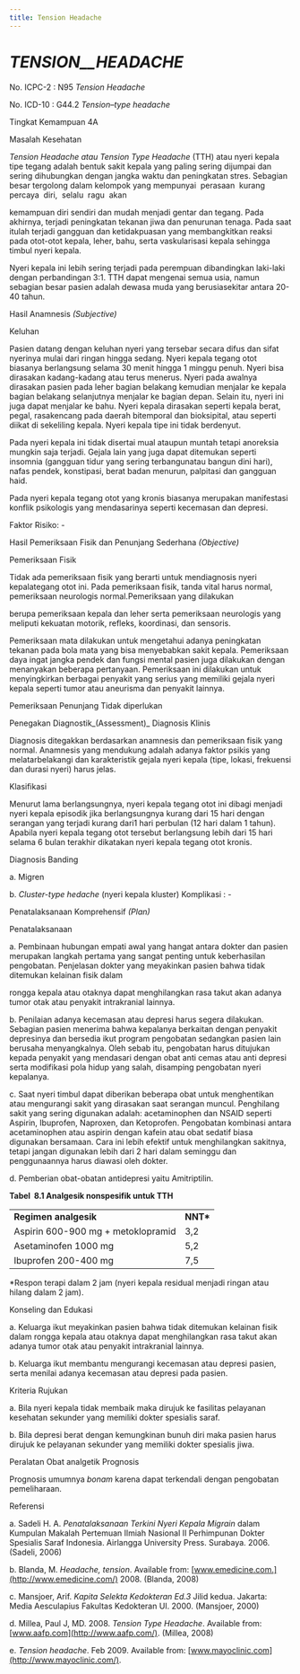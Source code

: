 ```yaml
---
title: Tension Headache
---
```

# _TENSION__HEADACHE_

No. ICPC-2 : N95 _Tension Headache_

No. ICD-10 : G44.2 _Tension–type headache_

Tingkat Kemampuan 4A

Masalah Kesehatan

_Tension Headache atau Tension Type Headache_ (TTH) atau nyeri kepala tipe tegang adalah bentuk sakit kepala yang paling sering dijumpai dan sering dihubungkan dengan jangka waktu dan peningkatan stres. Sebagian besar tergolong dalam kelompok yang mempunyai  perasaan  kurang  percaya  diri,  selalu  ragu  akan

 

kemampuan diri sendiri dan mudah menjadi gentar dan tegang. Pada akhirnya, terjadi peningkatan tekanan jiwa dan penurunan tenaga. Pada saat itulah terjadi gangguan dan ketidakpuasan yang membangkitkan reaksi pada otot-otot kepala, leher, bahu, serta vaskularisasi kepala sehingga timbul nyeri kepala.

Nyeri kepala ini lebih sering terjadi pada perempuan dibandingkan laki-laki dengan perbandingan 3:1. TTH dapat mengenai semua usia, namun sebagian besar pasien adalah dewasa muda yang berusiasekitar antara 20-40 tahun.

Hasil Anamnesis _(Subjective)_

Keluhan

Pasien datang dengan keluhan nyeri yang tersebar secara difus dan sifat nyerinya mulai dari ringan hingga sedang. Nyeri kepala tegang otot biasanya berlangsung selama 30 menit hingga 1 minggu penuh. Nyeri bisa dirasakan kadang-kadang atau terus menerus. Nyeri pada awalnya dirasakan pasien pada leher bagian belakang kemudian menjalar ke kepala bagian belakang selanjutnya menjalar ke bagian depan. Selain itu, nyeri ini juga dapat menjalar ke bahu. Nyeri kepala dirasakan seperti kepala berat, pegal, rasakencang pada daerah bitemporal dan bioksipital, atau seperti diikat di sekeliling kepala. Nyeri kepala tipe ini tidak berdenyut.

Pada nyeri kepala ini tidak disertai mual ataupun muntah tetapi anoreksia mungkin saja terjadi. Gejala lain yang juga dapat ditemukan seperti insomnia (gangguan tidur yang sering terbangunatau bangun dini hari), nafas pendek, konstipasi, berat badan menurun, palpitasi dan gangguan haid.

Pada nyeri kepala tegang otot yang kronis biasanya merupakan manifestasi konflik psikologis yang mendasarinya seperti kecemasan dan depresi.

Faktor Risiko: -

Hasil Pemeriksaan Fisik dan Penunjang Sederhana _(Objective)_

Pemeriksaan Fisik

Tidak ada pemeriksaan fisik yang berarti untuk mendiagnosis nyeri kepalategang otot ini. Pada pemeriksaan fisik, tanda vital harus normal, pemeriksaan neurologis normal.Pemeriksaan yang dilakukan

 

berupa pemeriksaan kepala dan leher serta pemeriksaan neurologis yang meliputi kekuatan motorik, refleks, koordinasi, dan sensoris.

Pemeriksaan mata dilakukan untuk mengetahui adanya peningkatan tekanan pada bola mata yang bisa menyebabkan sakit kepala. Pemeriksaan daya ingat jangka pendek dan fungsi mental pasien juga dilakukan dengan menanyakan beberapa pertanyaan. Pemeriksaan ini dilakukan untuk menyingkirkan berbagai penyakit yang serius yang memiliki gejala nyeri kepala seperti tumor atau aneurisma dan penyakit lainnya.

Pemeriksaan Penunjang Tidak diperlukan

Penegakan Diagnostik_(Assessment)_ Diagnosis Klinis

Diagnosis ditegakkan berdasarkan anamnesis dan pemeriksaan fisik yang normal. Anamnesis yang mendukung adalah adanya faktor psikis yang melatarbelakangi dan karakteristik gejala nyeri kepala (tipe, lokasi, frekuensi dan durasi nyeri) harus jelas.

Klasifikasi

Menurut lama berlangsungnya, nyeri kepala tegang otot ini dibagi menjadi nyeri kepala episodik jika berlangsungnya kurang dari 15 hari dengan serangan yang terjadi kurang dari1 hari perbulan (12 hari dalam 1 tahun). Apabila nyeri kepala tegang otot tersebut berlangsung lebih dari 15 hari selama 6 bulan terakhir dikatakan nyeri kepala tegang otot kronis.

Diagnosis Banding

a. Migren

b. _Cluster-type hedache_ (nyeri kepala kluster) Komplikasi : -

Penatalaksanaan Komprehensif _(Plan)_

Penatalaksanaan

a. Pembinaan hubungan empati awal yang hangat antara dokter dan pasien merupakan langkah pertama yang sangat penting untuk keberhasilan pengobatan. Penjelasan dokter yang meyakinkan pasien bahwa tidak ditemukan kelainan fisik dalam

 

rongga kepala atau otaknya dapat menghilangkan rasa takut akan adanya tumor otak atau penyakit intrakranial lainnya.

b. Penilaian adanya kecemasan atau depresi harus segera dilakukan. Sebagian pasien menerima bahwa kepalanya berkaitan dengan penyakit depresinya dan bersedia ikut program pengobatan sedangkan pasien lain berusaha menyangkalnya. Oleh sebab itu, pengobatan harus ditujukan kepada penyakit yang mendasari dengan obat anti cemas atau anti depresi serta modifikasi pola hidup yang salah, disamping pengobatan nyeri kepalanya.

c. Saat nyeri timbul dapat diberikan beberapa obat untuk menghentikan atau mengurangi sakit yang dirasakan saat serangan muncul. Penghilang sakit yang sering digunakan adalah: acetaminophen dan NSAID seperti Aspirin, Ibuprofen, Naproxen, dan Ketoprofen. Pengobatan kombinasi antara acetaminophen atau aspirin dengan kafein atau obat sedatif biasa digunakan bersamaan. Cara ini lebih efektif untuk menghilangkan sakitnya, tetapi jangan digunakan lebih dari 2 hari dalam seminggu dan penggunaannya harus diawasi oleh dokter.

d. Pemberian obat-obatan antidepresi yaitu Amitriptilin.

**Tabel  8.1 Analgesik nonspesifik untuk TTH**

| | |
| --- | --- |
| **Regimen analgesik** | **NNT\*** |
| Aspirin 600-900 mg +  metoklopramid | 3,2 |
| Asetaminofen 1000 mg | 5,2 |
| Ibuprofen 200-400 mg | 7,5 |

\*Respon terapi dalam 2 jam (nyeri kepala residual menjadi ringan atau hilang dalam 2 jam).

Konseling dan Edukasi

a. Keluarga ikut meyakinkan pasien bahwa tidak ditemukan kelainan fisik dalam rongga kepala atau otaknya dapat menghilangkan rasa takut akan adanya tumor otak atau penyakit intrakranial lainnya.

 

b. Keluarga ikut membantu mengurangi kecemasan atau depresi pasien, serta menilai adanya kecemasan atau depresi pada pasien.

Kriteria Rujukan

a. Bila nyeri kepala tidak membaik maka dirujuk ke fasilitas pelayanan kesehatan sekunder yang memiliki dokter spesialis saraf.

b. Bila depresi berat dengan kemungkinan bunuh diri maka pasien harus dirujuk ke pelayanan sekunder yang memiliki dokter spesialis jiwa.

Peralatan Obat analgetik Prognosis

Prognosis umumnya _bonam_ karena dapat terkendali dengan pengobatan pemeliharaan.

Referensi

a. Sadeli H. A. _Penatalaksanaan Terkini Nyeri Kepala Migrain_ dalam Kumpulan Makalah Pertemuan Ilmiah Nasional II Perhimpunan Dokter Spesialis Saraf Indonesia. Airlangga University Press. Surabaya. 2006. (Sadeli, 2006)

b. Blanda, M. _Headache, tension_. Available from: [www.emedicine.com.](http://www.emedicine.com/) 2008. (Blanda, 2008)

c. Mansjoer, Arif. _Kapita Selekta Kedokteran Ed.3_ Jilid kedua. Jakarta: Media Aesculapius Fakultas Kedokteran UI. 2000. (Mansjoer, 2000)

d. Millea, Paul J, MD. 2008. _Tension Type Headache_. Available from: [www.aafp.com](http://www.aafp.com/). (Millea, 2008)

e. _Tension headache_. Feb 2009. Available from: [www.mayoclinic.com](http://www.mayoclinic.com/).
